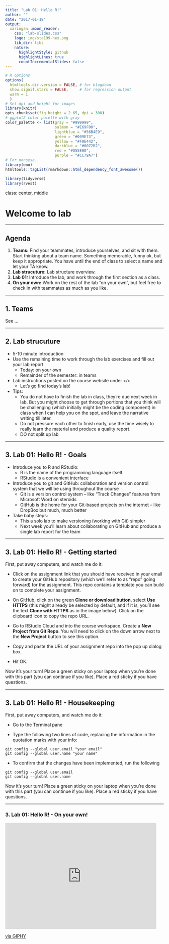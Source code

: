 ```yaml
---
title: "Lab 01: Hello R!"
author: ""
date: "2017-01-18"
output:
  xaringan::moon_reader:
    css: "lab-slides.css"
    logo: img/sta199-hex.png
    lib_dir: libs
    nature:
      highlightStyle: github
      highlightLines: true
      countIncrementalSlides: false
---
```


```r
# R options
options(
  htmltools.dir.version = FALSE, # for blogdown
  show.signif.stars = FALSE,     # for regression output
  warm = 1
  )
# Set dpi and height for images
library(knitr)
opts_chunk$set(fig.height = 2.65, dpi = 300) 
# ggplot2 color palette with gray
color_palette <- list(gray = "#999999", 
                      salmon = "#E69F00", 
                      lightblue = "#56B4E9", 
                      green = "#009E73", 
                      yellow = "#F0E442", 
                      darkblue = "#0072B2", 
                      red = "#D55E00", 
                      purple = "#CC79A7")
# For nonsese...
library(emo)
htmltools::tagList(rmarkdown::html_dependency_font_awesome())
```

```r
library(tidyverse)
library(rvest)
```

class: center, middle

# Welcome to lab

---

## Agenda

1. **Teams:** Find your teammates, introduce yourselves, and sit with them. Start thinking about a team name. Something memorable, funny ok, but keep it appropriate. You have until the end of class to select a name and let your TA know.
2. **Lab strucuture:** Lab structure overview.
3. **Lab 01:** Introduce the lab, and work through the first section as a class.
4. **On your own:** Work on the rest of the lab "on your own", but feel free to check in with teammates as much as you like.

---

## 1. Teams

See ...

---

## 2. Lab strucuture

- 5-10 minute introduction
- Use the remaining time to work through the lab exercises and fill out your lab report
    + Today: on your own
    + Remainder of the semester: in teams
- Lab instructions posted on the course website under `</>`
    + Let's go find today's lab!
- Tips:
    + You do not have to finish the lab in class, they're due next week in lab. But you might choose to get through portions that you think will be challenging (which initially might be the coding component) in class when I can help you on the spot, and leave the narrative writing till later.
    + Do not pressure each other to finish early, use the time wisely to really learn the material and produce a quality report.
    + DO not split up lab

---

## 3. Lab 01: Hello R! - Goals

- Introduce you to R and RStudio:
    + R is the name of the programming language itself 
    + RStudio is a convenient interface

- Introduce you to git and GitHub: collaboration and version control system that we will be using throughout the course
    + Git is a version control system -- like "Track Changes" features from Microsoft Word on steroids
    + GitHub is the home for your Git-based projects on the internet -- like DropBox but much, much better

- Take baby steps:
    + This a solo lab to make versioning (working with Git) simpler
    + Next week you’ll learn about collaborating on GitHub and produce a single lab report for the team

---

## 3. Lab 01: Hello R! - Getting started

First, put away computers, and watch me do it:

- Click on the assignment link that you should have received in your email to create your GitHub repository (which we’ll refer to as "repo" going forward) for the assignment. This repo contains a template you can build on to complete your assignment.

- On GitHub, click on the green **Clone or download button**, select **Use HTTPS** (this might already be selected by default, and if it is, you’ll see the text **Clone with HTTPS** as in the image below). Click on the clipboard icon to copy the repo URL.

- Go to RStudio Cloud and into the course workspace. Create a **New Project from Git Repo**. You will need to click on the down arrow next to the **New Project** button to see this option.

- Copy and paste the URL of your assignment repo into the pop up dialog box.

- Hit OK.

Now it's your turn! Place a green sticky on your laptop when you're done with this part (you can continue if you like). Place a red sticky if you have questions.

---

## 3. Lab 01: Hello R! - Housekeeping

First, put away computers, and watch me do it:

- Go to the Terminal pane

- Type the following two lines of code, replacing the information in the quotation marks with your info:

```
git config --global user.email "your email"
git config --global user.name "your name"
```

- To confirm that the changes have been implemented, run the following

```
git config --global user.email
git config --global user.name
```

Now it's your turn! Place a green sticky on your laptop when you're done with this part (you can continue if you like). Place a red sticky if you have questions.

---

### 3. Lab 01: Hello R! - On your own!

<iframe src="https://giphy.com/embed/13awhIC2CcDaHC" width="480" height="336" frameBorder="0" class="giphy-embed" allowFullScreen></iframe><p><a href="https://giphy.com/gifs/fall-kid-childhood-13awhIC2CcDaHC">via GIPHY</a></p>
